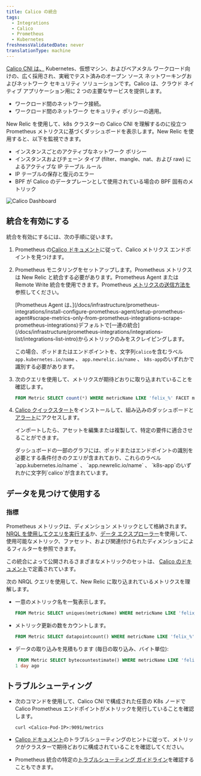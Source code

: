 ```yaml
---
title: Calico の統合
tags:
  - Integrations
  - Calico
  - Prometheus
  - Kubernetes
freshnessValidatedDate: never
translationType: machine
---
```


[Calico CNI は、](https://github.com/projectcalico/calico) Kubernetes、仮想マシン、およびベアメタル ワークロード向けの、広く採用され、実戦でテスト済みのオープン ソース ネットワーキングおよびネットワーク セキュリティ ソリューションです。Calico は、クラウド ネイティブ アプリケーション用に 2 つの主要なサービスを提供します。

* ワークロード間のネットワーク接続。
* ワークロード間のネットワーク セキュリティ ポリシーの適用。

New Relic を使用して、k8s クラスターの Calico CNI を理解するのに役立つ Prometheus メトリクスに基づくダッシュボードを表示します。New Relic を使用すると、以下を監視できます。

* インスタンスごとのアクティブなネットワーク ポリシー
* インスタンスおよびチェーン タイプ (filter、mangle、nat、および raw) によるアクティブな IP テーブル ルール
* IP テーブルの保存と復元のエラー
* BPF が Calico のデータプレーンとして使用されている場合の BPF 固有のメトリック

<img
  title="Calico Dashboard"
  alt="Calico Dashboard"
  src="/images/kubernetes_screenshot-crop_calico-dashboard.webp"
/>

## 統合を有効にする

統合を有効にするには、次の手順に従います。

1. Prometheus の[Calico ドキュメント](https://projectcalico.docs.tigera.io/maintenance/monitor/monitor-component-metrics)に従って、Calico メトリクス エンドポイントを見つけます。

2. Prometheus モニタリングをセットアップします。Prometheus メトリクスは New Relic と統合する必要があります。Prometheus Agent または Remote Write 統合を使用できます。Prometheus [メトリクスの送信方法を](/docs/infrastructure/prometheus-integrations/install-configure-prometheus-agent/get-started/send-prometheus-metric-data-new-relic/)参照してください。

   <Callout variant="important">
     [Prometheus Agent は、](/docs/infrastructure/prometheus-integrations/install-configure-prometheus-agent/setup-prometheus-agent#scrape-metrics-only-from-prometheus-integrations-scrape-prometheus-integrations)デフォルトで[一連の統合](/docs/infrastructure/prometheus-integrations/integrations-list/integrations-list-intro)からメトリックのみをスクレイピングします。

     この場合、ポッドまたはエンドポイントを、文字列`calico`を含むラベル`app.kubernetes.io/name` 、 `app.newrelic.io/name` 、 `k8s-app`のいずれかで識別する必要があります。
   </Callout>

3. 次のクエリを使用して、メトリクスが期待どおりに取り込まれていることを確認します。

   ```sql
   FROM Metric SELECT count(*) WHERE metricName LIKE 'felix_%' FACET metricName LIMIT MAX
   ```

4. [Calico クイックスタート](https://newrelic.com/instant-observability/calico-newrelic)をインストールして、組み込みのダッシュボードと[アラート](/docs/alerts-applied-intelligence/new-relic-alerts/learn-alerts/introduction-alerts/)にアクセスします。

   インポートしたら、アセットを編集または複製して、特定の要件に適合させることができます。

   <Callout variant="important">
     ダッシュボードの一部のグラフには、ポッドまたはエンドポイントの識別を必要とする条件付きのクエリが含まれており、これらのラベル`app.kubernetes.io/name` 、 `app.newrelic.io/name` 、 `k8s-app`のいずれかに文字列`calico`が含まれています。
   </Callout>

## データを見つけて使用する

### 指標

Prometheus メトリックは、ディメンション メトリックとして格納されます。[NRQL を使用してクエリを実行する](/docs/telemetry-data-platform/get-data/apis/query-metric-data-type/)か、[データ エクスプローラー](/docs/query-your-data/explore-query-data/browse-data/introduction-data-explorer/)を使用して、使用可能なメトリック、ファセット、および関連付けられたディメンションによるフィルターを参照できます。

この統合によって公開されるさまざまなメトリックのセットは、 [Calico のドキュメント](https://projectcalico.docs.tigera.io/reference/felix/prometheus)で定義されています。

次の NRQL クエリを使用して、New Relic に取り込まれているメトリクスを理解します。

* 一意のメトリック名を一覧表示します。

  ```sql
  FROM Metric SELECT uniques(metricName) WHERE metricName LIKE 'felix_%' LIMIT MAX
  ```

* メトリック更新の数をカウントします。

  ```sql
  FROM Metric SELECT datapointcount() WHERE metricName LIKE 'felix_%' LIMIT MAX
  ```

* データの取り込みを見積もります (毎日の取り込み、バイト単位):

  ```sql
   FROM Metric SELECT bytecountestimate() WHERE metricName LIKE 'felix_%' SINCE
  1 day ago
  ```

## トラブルシューティング

* 次のコマンドを使用して、Calico CNI で構成された任意の K8s ノードで Calico Prometheus エンドポイントがメトリックを発行していることを確認します。

  ```
  curl <Calico-Pod-IP>:9091/metrics
  ```

* [Calico ドキュメント](https://projectcalico.docs.tigera.io/maintenance/monitor/monitor-component-metrics)のトラブルシューティングのヒントに従って、メトリックがクラスターで期待どおりに構成されていることを確認してください。

* Prometheus 統合の特定の[トラブルシューティング ガイドライン](/docs/infrastructure/prometheus-integrations/troubleshooting/no-data-appears-prometheus-integration)を確認することもできます。
